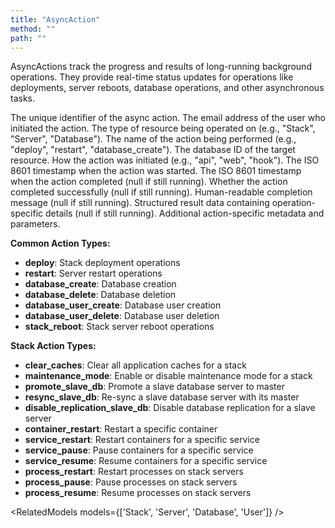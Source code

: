 ```yaml
---
title: "AsyncAction"
method: ""
path: ""
---
```


AsyncActions track the progress and results of long-running background operations. They provide real-time status updates for operations like deployments, server reboots, database operations, and other asynchronous tasks.

<Model>
    <ModelProperty name="id" type="integer">
        The unique identifier of the async action.
    </ModelProperty>
    <ModelProperty name="user" type="string">
        The email address of the user who initiated the action.
    </ModelProperty>
    <ModelProperty name="resource_type" type="string">
        The type of resource being operated on (e.g., "Stack", "Server", "Database").
    </ModelProperty>
    <ModelProperty name="action" type="string">
        The name of the action being performed (e.g., "deploy", "restart", "database_create").
    </ModelProperty>
    <ModelProperty name="resource_id" type="integer">
        The database ID of the target resource.
    </ModelProperty>
    <ModelProperty name="started_via" type="string">
        How the action was initiated (e.g., "api", "web", "hook").
    </ModelProperty>
    <ModelProperty name="started_at" type="string">
        The ISO 8601 timestamp when the action was started.
    </ModelProperty>
    <ModelProperty name="finished_at" type="string|null">
        The ISO 8601 timestamp when the action completed (null if still running).
    </ModelProperty>
    <ModelProperty name="finished_success" type="boolean|null">
        Whether the action completed successfully (null if still running).
    </ModelProperty>
    <ModelProperty name="finished_message" type="string|null">
        Human-readable completion message (null if still running).
    </ModelProperty>
    <ModelProperty name="finished_result" type="object|null">
        Structured result data containing operation-specific details (null if still running).
    </ModelProperty>
    <ModelProperty name="metadata" type="object">
        Additional action-specific metadata and parameters.
    </ModelProperty>
</Model>

**Common Action Types:**
- **deploy**: Stack deployment operations
- **restart**: Server restart operations  
- **database_create**: Database creation
- **database_delete**: Database deletion
- **database_user_create**: Database user creation
- **database_user_delete**: Database user deletion
- **stack_reboot**: Stack server reboot operations

**Stack Action Types:**
- **clear_caches**: Clear all application caches for a stack
- **maintenance_mode**: Enable or disable maintenance mode for a stack
- **promote_slave_db**: Promote a slave database server to master
- **resync_slave_db**: Re-sync a slave database server with its master
- **disable_replication_slave_db**: Disable database replication for a slave server
- **container_restart**: Restart a specific container
- **service_restart**: Restart containers for a specific service
- **service_pause**: Pause containers for a specific service
- **service_resume**: Resume containers for a specific service
- **process_restart**: Restart processes on stack servers
- **process_pause**: Pause processes on stack servers
- **process_resume**: Resume processes on stack servers

<RelatedModels models={['Stack', 'Server', 'Database', 'User']} />